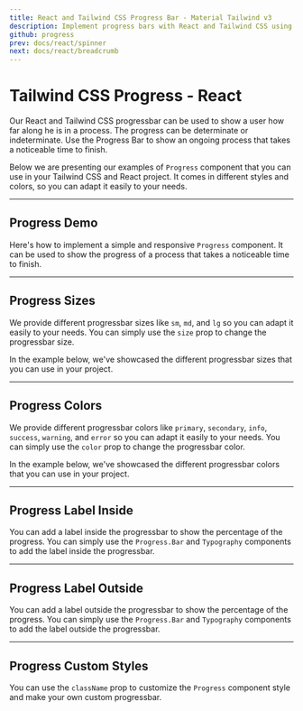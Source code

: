 ```yaml
---
title: React and Tailwind CSS Progress Bar - Material Tailwind v3
description: Implement progress bars with React and Tailwind CSS using Material Tailwind v3. Track progress visually with customizable and responsive progress bar components.
github: progress
prev: docs/react/spinner
next: docs/react/breadcrumb
---
```


# Tailwind CSS Progress - React

Our React and Tailwind CSS progressbar can be used to show a user how far along he is in a process. The progress can be determinate or indeterminate. Use the Progress Bar to show an ongoing process that takes a noticeable time to finish.

Below we are presenting our examples of `Progress` component that you can use in your Tailwind CSS and React project. It comes in different styles and colors, so you can adapt it easily to your needs.

---

## Progress Demo

Here's how to implement a simple and responsive `Progress` component. It can be used to show the progress of a process that takes a noticeable time to finish.

<PreviewWithCode relativePath="progress/progress-demo.tsx" language="react" />

---

## Progress Sizes

We provide different progressbar sizes like `sm`, `md`, and `lg` so you can adapt it easily to your needs. You can simply use the `size` prop to change the progressbar size.

In the example below, we've showcased the different progressbar sizes that you can use in your project.

<PreviewWithCode relativePath="progress/progress-sizes.tsx" language="react" />

---

## Progress Colors

We provide different progressbar colors like `primary`, `secondary`, `info`, `success`, `warning`, and `error` so you can adapt it easily to your needs. You can simply use the `color` prop to change the progressbar color.

In the example below, we've showcased the different progressbar colors that you can use in your project.

<PreviewWithCode relativePath="progress/progress-colors.tsx" language="react" />

---

## Progress Label Inside

You can add a label inside the progressbar to show the percentage of the progress. You can simply use the `Progress.Bar` and `Typography` components to add the label inside the progressbar.

<PreviewWithCode relativePath="progress/progress-label-inside.tsx" language="react" />

---

## Progress Label Outside

You can add a label outside the progressbar to show the percentage of the progress. You can simply use the `Progress.Bar` and `Typography` components to add the label outside the progressbar.

<PreviewWithCode relativePath="progress/progress-label-outside.tsx" language="react" />

---

## Progress Custom Styles

You can use the `className` prop to customize the `Progress` component style and make your own custom progressbar.

<PreviewWithCode relativePath="progress/progress-custom-styles.tsx" language="react" />
